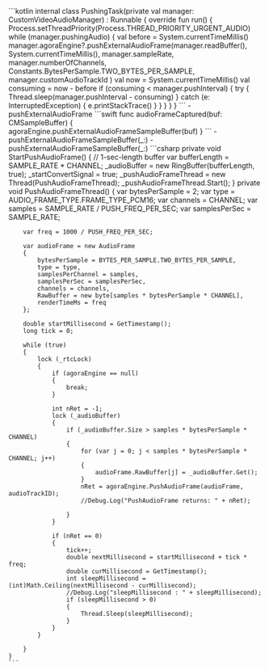 <PlatformWrapper platform="android">
    ```kotlin
    internal class PushingTask(private val manager: CustomVideoAudioManager) : Runnable {
        override fun run() {
            Process.setThreadPriority(Process.THREAD_PRIORITY_URGENT_AUDIO)
            while (manager.pushingAudio) {
                val before = System.currentTimeMillis()
                manager.agoraEngine?.pushExternalAudioFrame(manager.readBuffer(),
                    System.currentTimeMillis(),
                    manager.sampleRate,
                    manager.numberOfChannels,
                    Constants.BytesPerSample.TWO_BYTES_PER_SAMPLE,
                    manager.customAudioTrackId
                )
                val now = System.currentTimeMillis()
                val consuming = now - before
                if (consuming < manager.pushInterval) {
                    try {
                        Thread.sleep(manager.pushInterval - consuming)
                    } catch (e: InterruptedException) {
                        e.printStackTrace()
                    }
                }
            }
        }
    }
    ```
    - <Link to="{{Global.API_REF_ANDROID_ROOT}}/class_irtcengine.html#api_imediaengine_pushaudioframe">pushExternalAudioFrame</Link>
</PlatformWrapper>
<PlatformWrapper platform="ios">
    ```swift
    func audioFrameCaptured(buf: CMSampleBuffer) {
        agoraEngine.pushExternalAudioFrameSampleBuffer(buf)
    }
    ```
    <PlatformWrapper platform="ios">
    - <Link to="{{Global.API_REF_IOS_ROOT_RTC_ENGINE_KIT}}/pushexternalaudioframesamplebuffer(_:)">pushExternalAudioFrameSampleBuffer(_:)</Link>
    </PlatformWrapper>
    <PlatformWrapper platform="macos">
    - <Link to="{{Global.API_REF_MACOS_ROOT_RTC_ENGINE_KIT}}/pushexternalaudioframesamplebuffer(_:)">pushExternalAudioFrameSampleBuffer(_:)</Link>
    </PlatformWrapper>
</PlatformWrapper>
<PlatformWrapper platform ="unity">
    ```csharp
    private void StartPushAudioFrame()
    {
        // 1-sec-length buffer
        var bufferLength = SAMPLE_RATE * CHANNEL;
        _audioBuffer = new RingBuffer<byte>(bufferLength, true);
        _startConvertSignal = true;
        _pushAudioFrameThread = new Thread(PushAudioFrameThread);
        _pushAudioFrameThread.Start();
    }
    private void PushAudioFrameThread()
    {
        var bytesPerSample = 2;
        var type = AUDIO_FRAME_TYPE.FRAME_TYPE_PCM16;
        var channels = CHANNEL;
        var samples = SAMPLE_RATE / PUSH_FREQ_PER_SEC;
        var samplesPerSec = SAMPLE_RATE;

        var freq = 1000 / PUSH_FREQ_PER_SEC;

        var audioFrame = new AudioFrame
        {
            bytesPerSample = BYTES_PER_SAMPLE.TWO_BYTES_PER_SAMPLE,
            type = type,
            samplesPerChannel = samples,
            samplesPerSec = samplesPerSec,
            channels = channels,
            RawBuffer = new byte[samples * bytesPerSample * CHANNEL],
            renderTimeMs = freq
        };

        double startMillisecond = GetTimestamp();
        long tick = 0;

        while (true)
        {
            lock (_rtcLock)
            {
                if (agoraEngine == null)
                {
                    break;
                }

                int nRet = -1;
                lock (_audioBuffer)
                {
                    if (_audioBuffer.Size > samples * bytesPerSample * CHANNEL)
                    {
                        for (var j = 0; j < samples * bytesPerSample * CHANNEL; j++)
                        {
                            audioFrame.RawBuffer[j] = _audioBuffer.Get();
                        }
                        nRet = agoraEngine.PushAudioFrame(audioFrame, audioTrackID);
                        //Debug.Log("PushAudioFrame returns: " + nRet);

                    }
                }

                if (nRet == 0)
                {
                    tick++;
                    double nextMillisecond = startMillisecond + tick * freq;
                    double curMillisecond = GetTimestamp();
                    int sleepMillisecond = (int)Math.Ceiling(nextMillisecond - curMillisecond);
                    //Debug.Log("sleepMillisecond : " + sleepMillisecond);
                    if (sleepMillisecond > 0)
                    {
                        Thread.Sleep(sleepMillisecond);
                    }
                }
            }

        }
    }
    ```
</PlatformWrapper>